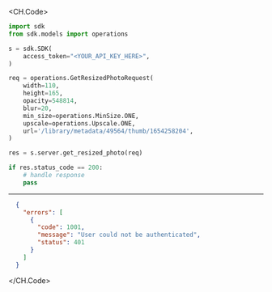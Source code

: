 
<CH.Code>
```python GetResizedPhoto.py
import sdk
from sdk.models import operations

s = sdk.SDK(
    access_token="<YOUR_API_KEY_HERE>",
)

req = operations.GetResizedPhotoRequest(
    width=110,
    height=165,
    opacity=548814,
    blur=20,
    min_size=operations.MinSize.ONE,
    upscale=operations.Upscale.ONE,
    url='/library/metadata/49564/thumb/1654258204',
)

res = s.server.get_resized_photo(req)

if res.status_code == 200:
    # handle response
    pass
```
---

```json Example Response
  {
    "errors": [
      {
        "code": 1001,
        "message": "User could not be authenticated",
        "status": 401
      }
    ]
  }
```
</CH.Code>
